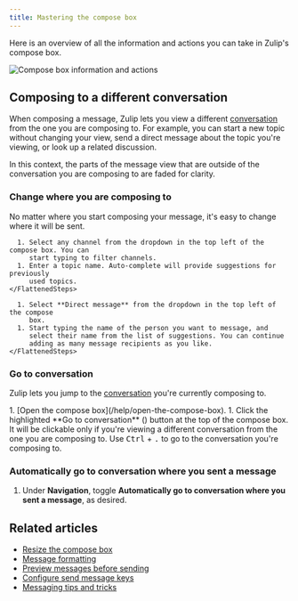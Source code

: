 ```yaml
---
title: Mastering the compose box
---
```






Here is an overview of all the information and actions you can take in Zulip's
compose box.

![Compose box information and actions](../../../../static/images/help/compose-actions.png)

## Composing to a different conversation

When composing a message, Zulip lets you view a different
[conversation](/help/reading-conversations) from the one you are composing to.
For example, you can start a new topic without changing your view, send a
direct message about the topic you're viewing, or look up a related discussion.

In this context, the parts of the message view that are outside of the
conversation you are composing to are faded for clarity.

### Change where you are composing to

No matter where you start composing your message, it's easy to change where it
will be sent.

<Tabs>
  <TabItem label="Compose to a channel">
    <FlattenedSteps>
      <StartComposing />

      1. Select any channel from the dropdown in the top left of the compose box. You can
         start typing to filter channels.
      1. Enter a topic name. Auto-complete will provide suggestions for previously
         used topics.
    </FlattenedSteps>
  </TabItem>

  <TabItem label="Compose a DM">
    <FlattenedSteps>
      <StartComposing />

      1. Select **Direct message** from the dropdown in the top left of the compose
         box.
      1. Start typing the name of the person you want to message, and
         select their name from the list of suggestions. You can continue
         adding as many message recipients as you like.
    </FlattenedSteps>
  </TabItem>
</Tabs>

### Go to conversation

Zulip lets you jump to the [conversation](/help/reading-conversations) you're
currently composing to.

<Steps>
  1. [Open the compose box](/help/open-the-compose-box).
  1. Click the highlighted **Go to conversation** (<ChevronRightIcon />) button at the top of the compose box. It will
     be clickable only if you're viewing a different conversation from the one you
     are composing to.
</Steps>

<KeyboardTip>
  Use <kbd>Ctrl</kbd> + <kbd>.</kbd> to go to the conversation you're
  composing to.
</KeyboardTip>

### Automatically go to conversation where you sent a message

<FlattenedSteps>
  <NavigationSteps target="settings/preferences" />

  1. Under **Navigation**, toggle **Automatically go to conversation
     where you sent a message**, as desired.
</FlattenedSteps>

## Related articles

* [Resize the compose box](/help/resize-the-compose-box)
* [Message formatting](/help/format-your-message-using-markdown)
* [Preview messages before sending](/help/preview-your-message-before-sending)
* [Configure send message keys](/help/configure-send-message-keys)
* [Messaging tips and tricks](/help/messaging-tips)

